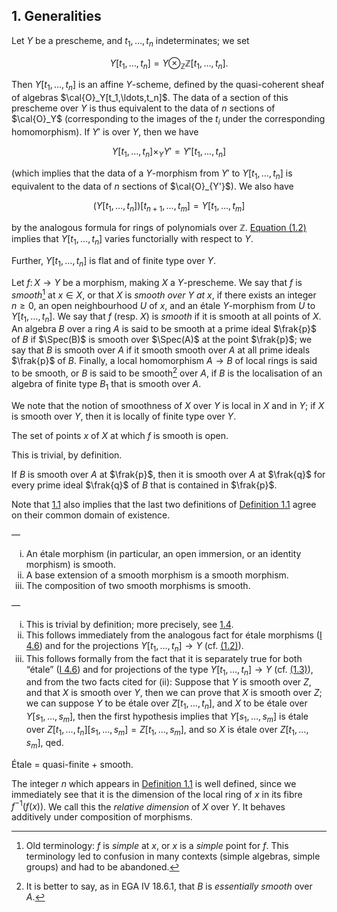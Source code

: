 ## 1. Generalities {#II.1}

Let $Y$ be a prescheme, and $t_1,\ldots,t_n$ indeterminates;
we set

::: {.eqtag #equation-II.1.1}
$$
  Y[t_1,\ldots,t_n] = Y\otimes_\mathbb{Z}\mathbb{Z}[t_1,\ldots,t_n].
\tag{1.1}
$$
:::

Then $Y[t_1,\ldots,t_n]$ is an affine $Y$-scheme, defined by the quasi-coherent sheaf of algebras $\cal{O}_Y[t_1,\ldots,t_n]$.
The data of a section of this prescheme over $Y$ is thus equivalent to the data of $n$ sections of $\cal{O}_Y$ (corresponding to the images of the $t_i$ under the corresponding homomorphism).
If $Y'$ is over $Y$, then we have

::: {.eqtag #equation-II.1.2}
$$
  Y[t_1,\ldots,t_n] \times_Y Y' = Y'[t_1,\ldots,t_n]
\tag{1.2}
$$
:::

(which implies that the data of a $Y$-morphism from $Y'$ to $Y[t_1,\ldots,t_n]$ is equivalent to the data of $n$ sections of $\cal{O}_{Y'}$).
We also have

::: {.eqtag #equation-II.1.3}
$$
  \big(Y[t_1,\ldots,t_n]\big)[t_{n+1},\ldots,t_m] = Y[t_1,\ldots,t_m]
\tag{1.3}
$$
:::

by the analogous formula for rings of polynomials over $\mathbb{Z}$.
[Equation (1.2)](#equation-II.1.2) implies that $Y[t_1,\ldots,t_n]$ varies functorially with respect to $Y$.

Further, $Y[t_1,\ldots,t_n]$ is flat and of finite type over $Y$.

::: {.rmenv #II.1.1a title="Definition 1.1"}
Let $f\colon X\to Y$ be a morphism, making $X$ a $Y$-prescheme.
We say that $f$ is _smooth_^[Old terminology: $f$ is _simple_ at $x$, or $x$ is a _simple_ point for $f$. This terminology led to confusion in many contexts (simple algebras, simple groups) and had to be abandoned.] at $x\in X$, or that $X$ is _smooth over $Y$ at $x$_, if there exists an integer $n\geq0$, an open neighbourhood $U$ of $x$, and an étale $Y$-morphism from $U$ to $Y[t_1,\ldots,t_n]$.
We say that $f$ (resp. $X$) is _smooth_ if it is smooth at all points of $X$.
An algebra $B$ over a ring $A$ is said to be smooth at a prime ideal $\frak{p}$ of $B$ if $\Spec(B)$ is smooth over $\Spec(A)$ at the point $\frak{p}$;
we say that $B$ is smooth over $A$ if it smooth smooth over $A$ at all prime ideals $\frak{p}$ of $B$.
Finally, a local homomorphism $A\to B$ of local rings is said to be smooth, or $B$ is said to be smooth^[It is better to say, as in EGA IV 18.6.1, that $B$ is _essentially smooth_ over $A$.] over $A$, if $B$ is the localisation of an algebra of finite type $B_1$ that is smooth over $A$.
:::

We note that the notion of smoothness of $X$ over $Y$ is local in $X$ and in $Y$;
if $X$ is smooth over $Y$, then it is locally of finite type over $Y$.

::: {.itenv #II.1.1 title="Proposition 1.1"}
The set of points $x$ of $X$ at which $f$ is smooth is open.
:::

::: {.proof}
This is trivial, by definition.
:::

::: {.itenv #II.1.2 title="Corollary 1.2"}
If $B$ is smooth over $A$ at $\frak{p}$, then it is smooth over $A$ at $\frak{q}$ for every prime ideal $\frak{q}$ of $B$ that is contained in $\frak{p}$.
:::

Note that [1.1](#II.1.1) also implies that the last two definitions of [Definition 1.1](#II.1.1a) agree on their common domain of existence.

::: {.itenv #II.1.3 title="Proposition 1.3"}
—

i. An étale morphism (in particular, an open immersion, or an identity morphism) is smooth.
ii. A base extension of a smooth morphism is a smooth morphism.
iii. The composition of two smooth morphisms is smooth.
:::

::: {.proof}
—

i. This is trivial by definition; more precisely, see [1.4](#II.1.4).
ii. This follows immediately from the analogous fact for étale morphisms ([I 4.6](#I.4.6)) and for the projections $Y[t_1,\ldots,t_n]\to Y$ (cf. [(1.2)](#equation-II.1.2)).
iii. This follows formally from the fact that it is separately true for both "étale" ([I 4.6](#I.4.6)) and for projections of the type $Y[t_1,\ldots,t_n]\to Y$ (cf. [(1.3)](#equation-II.1.3)), and from the two facts cited for (ii): Suppose that $Y$ is smooth over $Z$, and that $X$ is smooth over $Y$, then we can prove that $X$ is smooth over $Z$; we can suppose $Y$ to be étale over $Z[t_1,\ldots,t_n]$, and $X$ to be étale over $Y[s_1,\ldots,s_m]$, then the first hypothesis implies that $Y[s_1,\ldots,s_m]$ is étale over $Z[t_1,\ldots,t_n][s_1,\ldots,s_m]=Z[t_1,\ldots,s_m]$, and so $X$ is étale over $Z[t_1,\ldots,s_m]$, qed.
:::

::: {.itenv #II.1.4 title="Corollary 1.4"}
Étale = quasi-finite + smooth.
:::

::: {.rmenv #II.1.5 title="Remark 1.5"}
The integer $n$ which appears in [Definition 1.1](#II.1.1a) is well defined, since we immediately see that it is the dimension of the local ring of $x$ in its fibre $f^{-1}(f(x))$.
We call this the _relative dimension_ of $X$ over $Y$.
It behaves additively under composition of morphisms.
:::
